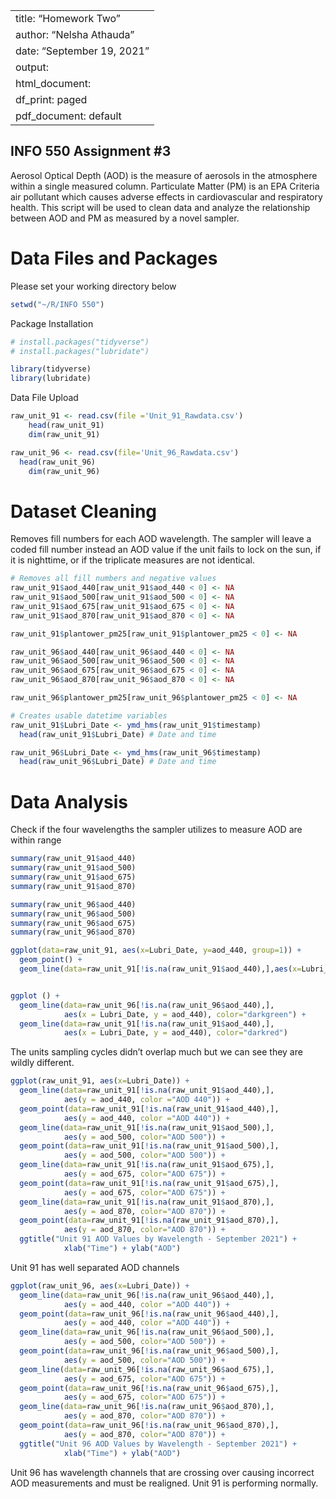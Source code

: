 
---
title: "Homework Two"
author: "Nelsha Athauda"
date: "September 19, 2021"
output:
  html_document:
    df_print: paged
  pdf_document: default
---

## INFO 550 Assignment #3

Aerosol Optical Depth (AOD) is the measure of aerosols in the atmosphere within a single measured column. Particulate Matter (PM) is an EPA Criteria air pollutant which causes adverse effects in cardiovascular and respiratory health. This script will be used to clean data and analyze the relationship between AOD and PM as measured by a novel sampler. 

# Data Files and Packages

Please set your working directory below
```{R , include=FALSE, echo=FALSE}
setwd("~/R/INFO 550")
```

Package Installation
```{R Load Libraries, echo=F}
# install.packages("tidyverse")
# install.packages("lubridate")

library(tidyverse)
library(lubridate)
```

Data File Upload
```{R Upload Files}
raw_unit_91 <- read.csv(file ='Unit_91_Rawdata.csv')
	head(raw_unit_91)
	dim(raw_unit_91)

raw_unit_96 <- read.csv(file='Unit_96_Rawdata.csv')
  head(raw_unit_96)
	dim(raw_unit_96)
```

# Dataset Cleaning

Removes fill numbers for each AOD wavelength. The sampler will leave a coded fill number instead an AOD value if the unit fails to lock on the sun, if it is nighttime, or if the triplicate measures are not identical.  

```{R}
# Removes all fill numbers and negative values
raw_unit_91$aod_440[raw_unit_91$aod_440 < 0] <- NA
raw_unit_91$aod_500[raw_unit_91$aod_500 < 0] <- NA
raw_unit_91$aod_675[raw_unit_91$aod_675 < 0] <- NA
raw_unit_91$aod_870[raw_unit_91$aod_870 < 0] <- NA

raw_unit_91$plantower_pm25[raw_unit_91$plantower_pm25 < 0] <- NA

raw_unit_96$aod_440[raw_unit_96$aod_440 < 0] <- NA
raw_unit_96$aod_500[raw_unit_96$aod_500 < 0] <- NA
raw_unit_96$aod_675[raw_unit_96$aod_675 < 0] <- NA
raw_unit_96$aod_870[raw_unit_96$aod_870 < 0] <- NA

raw_unit_96$plantower_pm25[raw_unit_96$plantower_pm25 < 0] <- NA

# Creates usable datetime variables
raw_unit_91$Lubri_Date <- ymd_hms(raw_unit_91$timestamp)
  head(raw_unit_91$Lubri_Date) # Date and time

raw_unit_96$Lubri_Date <- ymd_hms(raw_unit_96$timestamp)
  head(raw_unit_96$Lubri_Date) # Date and time
```

# Data Analysis

Check if the four wavelengths the sampler utilizes to measure AOD are within range

```{r}
summary(raw_unit_91$aod_440)
summary(raw_unit_91$aod_500)
summary(raw_unit_91$aod_675)
summary(raw_unit_91$aod_870)

summary(raw_unit_96$aod_440)
summary(raw_unit_96$aod_500)
summary(raw_unit_96$aod_675)
summary(raw_unit_96$aod_870)
```



```{R Graph 1}
ggplot(data=raw_unit_91, aes(x=Lubri_Date, y=aod_440, group=1)) +
  geom_point() +
  geom_line(data=raw_unit_91[!is.na(raw_unit_91$aod_440),],aes(x=Lubri_Date, y=aod_440))


ggplot () +
  geom_line(data=raw_unit_96[!is.na(raw_unit_96$aod_440),], 
            aes(x = Lubri_Date, y = aod_440), color="darkgreen") +
  geom_line(data=raw_unit_91[!is.na(raw_unit_91$aod_440),], 
            aes(x = Lubri_Date, y = aod_440), color="darkred")
```
The units sampling cycles didn't overlap much but we can see they are wildly different. 


```{R Graph 2}
ggplot(raw_unit_91, aes(x=Lubri_Date)) + 
  geom_line(data=raw_unit_91[!is.na(raw_unit_91$aod_440),], 
            aes(y = aod_440, color ="AOD 440")) + 
  geom_point(data=raw_unit_91[!is.na(raw_unit_91$aod_440),], 
            aes(y = aod_440, color ="AOD 440")) + 
  geom_line(data=raw_unit_91[!is.na(raw_unit_91$aod_500),], 
            aes(y = aod_500, color="AOD 500")) +
  geom_point(data=raw_unit_91[!is.na(raw_unit_91$aod_500),], 
            aes(y = aod_500, color="AOD 500")) +
  geom_line(data=raw_unit_91[!is.na(raw_unit_91$aod_675),], 
            aes(y = aod_675, color="AOD 675")) +
  geom_point(data=raw_unit_91[!is.na(raw_unit_91$aod_675),], 
            aes(y = aod_675, color="AOD 675")) +
  geom_line(data=raw_unit_91[!is.na(raw_unit_91$aod_870),], 
            aes(y = aod_870, color="AOD 870")) +
  geom_point(data=raw_unit_91[!is.na(raw_unit_91$aod_870),], 
            aes(y = aod_870, color="AOD 870")) +
  ggtitle("Unit 91 AOD Values by Wavelength - September 2021") +
            xlab("Time") + ylab("AOD")
```
Unit 91 has well separated AOD channels

```{r Graph 3}
ggplot(raw_unit_96, aes(x=Lubri_Date)) + 
  geom_line(data=raw_unit_96[!is.na(raw_unit_96$aod_440),], 
            aes(y = aod_440, color ="AOD 440")) + 
  geom_point(data=raw_unit_96[!is.na(raw_unit_96$aod_440),], 
            aes(y = aod_440, color ="AOD 440")) + 
  geom_line(data=raw_unit_96[!is.na(raw_unit_96$aod_500),], 
            aes(y = aod_500, color="AOD 500")) +
  geom_point(data=raw_unit_96[!is.na(raw_unit_96$aod_500),], 
            aes(y = aod_500, color="AOD 500")) +
  geom_line(data=raw_unit_96[!is.na(raw_unit_96$aod_675),], 
            aes(y = aod_675, color="AOD 675")) +
  geom_point(data=raw_unit_96[!is.na(raw_unit_96$aod_675),], 
            aes(y = aod_675, color="AOD 675")) +
  geom_line(data=raw_unit_96[!is.na(raw_unit_96$aod_870),], 
            aes(y = aod_870, color="AOD 870")) +
  geom_point(data=raw_unit_96[!is.na(raw_unit_96$aod_870),], 
            aes(y = aod_870, color="AOD 870")) +
  ggtitle("Unit 96 AOD Values by Wavelength - September 2021") +
            xlab("Time") + ylab("AOD")
```
Unit 96 has wavelength channels that are crossing over causing incorrect AOD measurements and must be realigned. Unit 91 is performing normally.

